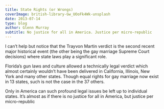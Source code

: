 ```yaml
---
title: State Rights (or Wrongs)
coverImage: british-library-Gw_UOoFk4Wk-unsplash
date: 2013-07-14
type: blog
author: Glenn Murray
subtitle: No justice for all in America. Justice per micro-republic
---
```

I can’t help but notice that the Trayvon Martin verdict is the second recent major historical event (the other being the gay marriage Supreme Court decisions) where state laws play a significant role.

Florida’s gun laws and culture allowed a technically legal verdict which almost certainly wouldn’t have been delivered in California, Illinois, New York and many other states. Though equal rights for gay marriage now exist in 13 states, such is not the case in the 37 others.

Only in America can such profound legal issues be left up to individual states. It’s almost as if there is no justice for all in America, but justice per micro-republic
